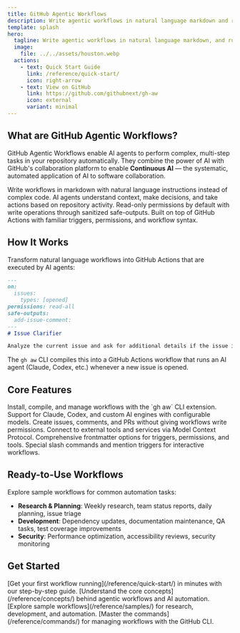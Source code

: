 ```yaml
---
title: GitHub Agentic Workflows
description: Write agentic workflows in natural language markdown and run them safely in GitHub Actions. From GitHub Next and Microsoft Research.
template: splash
hero:
  tagline: Write agentic workflows in natural language markdown, and run them safely in GitHub Actions
  image:
    file: ../../assets/houston.webp
  actions:
    - text: Quick Start Guide
      link: /reference/quick-start/
      icon: right-arrow
    - text: View on GitHub
      link: https://github.com/githubnext/gh-aw
      icon: external
      variant: minimal
---
```



## What are GitHub Agentic Workflows?

GitHub Agentic Workflows enable AI agents to perform complex, multi-step tasks in your repository automatically. They combine the power of AI with GitHub's collaboration platform to enable **Continuous AI** — the systematic, automated application of AI to software collaboration.

<CardGrid stagger>
	<Card title="Natural Language Instructions" icon="pencil">
		Write workflows in markdown with natural language instructions instead of complex code.
	</Card>
	<Card title="AI-Powered Automation" icon="rocket">
		AI agents understand context, make decisions, and take actions based on repository activity.
	</Card>
	<Card title="Secure by Design" icon="shield">
		Read-only permissions by default with write operations through sanitized safe-outputs.
	</Card>
	<Card title="GitHub Actions Integration" icon="github">
		Built on top of GitHub Actions with familiar triggers, permissions, and workflow syntax.
	</Card>
</CardGrid>

## How It Works

Transform natural language workflows into GitHub Actions that are executed by AI agents:

```markdown
---
on:
  issues:
    types: [opened]
permissions: read-all 
safe-outputs:
  add-issue-comment:
---
# Issue Clarifier

Analyze the current issue and ask for additional details if the issue is unclear.
```

The `gh aw` CLI compiles this into a GitHub Actions workflow that runs an AI agent (Claude, Codex, etc.) whenever a new issue is opened.

## Core Features

<CardGrid>
	<Card title="🔧 CLI Management" icon="setting">
		Install, compile, and manage workflows with the `gh aw` CLI extension.
	</Card>
	<Card title="🤖 Multiple AI Engines" icon="rocket">
		Support for Claude, Codex, and custom AI engines with configurable models.
	</Card>
	<Card title="🔒 Safe Outputs" icon="shield">
		Create issues, comments, and PRs without giving workflows write permissions.
	</Card>
	<Card title="🔌 MCP Integration" icon="puzzle">
		Connect to external tools and services via Model Context Protocol.
	</Card>
	<Card title="📝 Rich Configuration" icon="list-format">
		Comprehensive frontmatter options for triggers, permissions, and tools.
	</Card>
	<Card title="🎯 Command Triggers" icon="command-palette">
		Special slash commands and mention triggers for interactive workflows.
	</Card>
</CardGrid>

## Ready-to-Use Workflows

Explore sample workflows for common automation tasks:

- **Research & Planning**: Weekly research, team status reports, daily planning, issue triage
- **Development**: Dependency updates, documentation maintenance, QA tasks, test coverage improvements
- **Security**: Performance optimization, accessibility reviews, security monitoring

## Get Started

<CardGrid stagger>
	<Card title="Quick Start" icon="rocket">
		[Get your first workflow running](/reference/quick-start/) in minutes with our step-by-step guide.
	</Card>
	<Card title="Learn Concepts" icon="open-book">
		[Understand the core concepts](/reference/concepts/) behind agentic workflows and AI automation.
	</Card>
	<Card title="Browse Samples" icon="document">
		[Explore sample workflows](/reference/samples/) for research, development, and automation.
	</Card>
	<Card title="CLI Reference" icon="terminal">
		[Master the commands](/reference/commands/) for managing workflows with the GitHub CLI.
	</Card>
</CardGrid>
